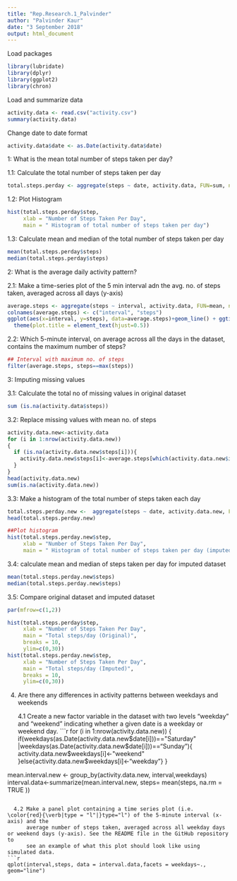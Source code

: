 ---
title: "Rep.Research.1_Palvinder"
author: "Palvinder Kaur"
date: "3 September 2018"
output: html_document
---

Load packages

```{r}
library(lubridate)
library(dplyr)
library(ggplot2)
library(chron)
```

Load and summarize data

```{r }
activity.data <- read.csv("activity.csv")
summary(activity.data)
```

Change date to date format

```{r}
activity.data$date <- as.Date(activity.data$date)
```

1: What is the mean total number of steps taken per day?
  
   1.1: Calculate the total number of steps taken per day
```{r, echo= TRUE}
total.steps.perday <- aggregate(steps ~ date, activity.data, FUN=sum, na.rm=TRUE)
```

   1.2: Plot Histogram
```{r, echo= TRUE}
hist(total.steps.perday$step, 
     xlab = "Number of Steps Taken Per Day",
     main = " Histogram of total number of steps taken per day")
```

   1.3: Calculate mean and median of the total number of steps taken per day
```{r}
mean(total.steps.perday$steps)
median(total.steps.perday$steps)
```

2: What is the average daily activity pattern?

   2.1: Make a time-series plot of the 5 min interval adn the avg. no. of steps taken, averaged across all days (y-axis)
```{r, echo=TRUE}
average.steps <- aggregate(steps ~ interval, activity.data, FUN=mean, na.rm=TRUE)
colnames(average.steps) <- c("interval", "steps")
ggplot(aes(x=interval, y=steps), data=average.steps)+geom_line() + ggtitle("Average steps per 5 minute interval") + 
  theme(plot.title = element_text(hjust=0.5))
```

   2.2: Which 5-minute interval, on average across all the days in the dataset, contains the maximum number of steps?
```{r}
## Interval with maximum no. of steps
filter(average.steps, steps==max(steps))
```


3: Imputing missing values

   3.1: Calculate the total no of missing values in original dataset
```{r}
sum (is.na(activity.data$steps))
```
   3.2: Replace missing values with mean no. of steps
```{r}
activity.data.new<-activity.data
for (i in 1:nrow(activity.data.new))
{
  if (is.na(activity.data.new$steps[i])){
    activity.data.new$steps[i]<-average.steps[which(activity.data.new$interval[i] == average.steps$interval),]$steps
  }
}
head(activity.data.new)
sum(is.na(activity.data.new))
```

   3.3: Make a histogram of the total number of steps taken each day 
```{r, echo=TRUE}
total.steps.perday.new <-  aggregate(steps ~ date, activity.data.new, FUN=sum, na.rm=TRUE)
head(total.steps.perday.new)

##Plot histogram
hist(total.steps.perday.new$step, 
     xlab = "Number of Steps Taken Per Day",
     main = " Histogram of total number of steps taken per day (imputed dataset)")
```

   3.4: calculate mean and median of steps taken per day for imputed dataset
```{r}
mean(total.steps.perday.new$steps)
median(total.steps.perday.new$steps)
```

   3.5: Compare original dataset and imputed dataset
```{r, echo=TRUE}
par(mfrow=c(1,2))

hist(total.steps.perday$step, 
     xlab = "Number of Steps Taken Per Day",
     main = "Total steps/day (Original)", 
     breaks = 10, 
     ylim=c(0,30))
hist(total.steps.perday.new$step, 
     xlab = "Number of Steps Taken Per Day",
     main = "Total steps/day (Imputed)",
     breaks = 10,
     ylim=c(0,30))
```

4. Are there any differences in activity patterns between weekdays and weekends

   4.1 Create a new factor variable in the dataset with two levels "weekday" and "weekend" indicating whether a given date is a weekday or weekend        day.
```{r}
for (i in 1:nrow(activity.data.new))
{
  if(weekdays(as.Date(activity.data.new$date[i]))=="Saturday" |weekdays(as.Date(activity.data.new$date[i]))=="Sunday"){ 
    activity.data.new$weekdays[i]<-"weekend"
  }else{activity.data.new$weekdays[i]<-"weekday"}
}

mean.interval.new <- group_by(activity.data.new, interval,weekdays)
interval.data<-summarize(mean.interval.new, steps= mean(steps, na.rm = TRUE ))
```

  4.2 Make a panel plot containing a time series plot (i.e. \color{red}{\verb|type = "l"|}type="l") of the 5-minute interval (x-axis) and the     
      average number of steps taken, averaged across all weekday days or weekend days (y-axis). See the README file in the GitHub repository to   
      see an example of what this plot should look like using simulated data.
```{r, echo=TRUE}
qplot(interval,steps, data = interval.data,facets = weekdays~., geom="line")
```



















